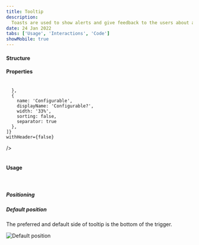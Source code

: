 ```yaml
---
title: Tooltip
description:
  Toasts are used to show alerts and give feedback to the users about an action they took.
date: 24 Jan 2022
tabs: ['Usage', 'Interactions', 'Code']
showMobile: true
---
```


#### Structure

<Preview name='button-icon-button' />

#### Properties

<br/>

<Card shadow='none'>
  <Table
    showMenu={false}
    separator={true}
    data={[
      {
        Property: 'Maximum width',
        Value: '256px, after which the text wraps',
        Configurable: '❌',
      },
      {
        Property: 'Padding from trigger',
        Value: '4px',
        Configurable: '❌',
      },
    ]}
    schema={[
      {
        name: 'Property',
        displayName: 'Property',
        width: '34%',
        sorting: false,
        separator: true,
        cellType: 'DEFAULT'
      },
      {
        name: 'Value',
        displayName: 'Value',
        width: '33%',
        sorting: false,
        separator: true
        
      },
      {
        name: 'Configurable',
        displayName: 'Configurable?',
        width: '33%',
        sorting: false,
        separator: true
      },
    ]}
    withHeader={false}
  />
</Card>
<br/>
<br/>

#### Usage

<br/>

##### Positioning

<Preview name='tooltip-variants-position' />


##### Default position

The preferred and default side of tooltip is the bottom of the trigger.

![Default position](./images/Tooltip-1.png)
<br/>
<br/>